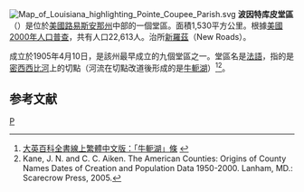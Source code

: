 [[File:Map_of_Louisiana_highlighting_Pointe_Coupee_Parish.svg|right]]
'''波因特库皮堂區'''（{{lang-en|Pointe Coupee Parish}}）是位於[[美國|美國]][[路易斯安那州|路易斯安那州]]中部的一個堂區。面積1,530平方公里。根據[[美國2000年人口普查|美國2000年人口普查]]，共有人口22,613人。治所[[新羅茲|新羅茲]]（New Roads）。

成立於1905年4月10日，是該州最早成立的九個堂區之一。堂區名是[[法語|法語]]，指的是[[密西西比河|密西西比河]]上的切點（河流在切點改道後形成的是[[牛軛湖|牛軛湖]]）<ref>[http://tw.britannica.com/MiniSite/Article/id00045585.html 大英百科全書線上繁體中文版：「牛軛湖」條] {{webarchive|url=https://web.archive.org/web/20070621172649/http://tw.britannica.com/MiniSite/Article/id00045585.html |date=2007-06-21 }}</ref><ref>Kane, J. N. and C. C. Aiken. The American Counties: Origins of County Names Dates of Creation and Population Data 1950-2000. Lanham, MD.: Scarecrow Press, 2005.</ref>。

==参考文献==
<div class="references-small">
<references />
</div>

{{路易斯安那州}}

[[Category:路易斯安那州行政區劃|P]]